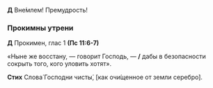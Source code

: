 **Д** Вне́млем! Премудрость! 

### Прокимны утрени

**Д** Прокимен, глас 1 **(Пс 11:6-7)**

«Ныне же восстану, —  говорит Господь, — **/** дабы в безопасности сокрыть того, кого уловить хотят».

**Стих** Слова́ Господни чисты́, [как очи́щенное от земли серебро].
